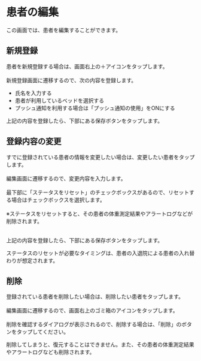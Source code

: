 # 患者の編集

この画面では、患者を編集することができます。

## 新規登録

患者を新規登録する場合は、画面右上の＋アイコンをタップします。<br></br>
新規登録画面に遷移するので、次の内容を登録します。

- 氏名を入力する
- 患者が利用しているベッドを選択する
- プッシュ通知を利用する場合は「プッシュ通知の使用」をONにする

上記の内容を登録したら、下部にある保存ボタンをタップします。

## 登録内容の変更

すでに登録されている患者の情報を変更したい場合は、変更したい患者をタップします。<br></br>
編集画面に遷移するので、変更内容を入力します。<br></br>
最下部に「ステータスをリセット」のチェックボックスがあるので、リセットする場合はチェックボックスを選択します。<br></br>
※ステータスをリセットすると、その患者の体重測定結果やアラートログなどが削除されます。<br></br>

上記の内容を登録したら、下部にある保存ボタンをタップします。

<Info>ステータスのリセットが必要なタイミングは、患者の入退院による患者の入れ替わりが想定されます。</Info>

## 削除

登録されている患者を削除したい場合は、削除したい患者をタップします。<br></br>
編集画面に遷移するので、画面右上のゴミ箱のアイコンをタップします。<br></br>
削除を確認するダイアログが表示されるので、削除する場合は、「削除」のボタンをタップしてください。

<Error>削除してしまうと、復元することはできません。また、その患者の体重測定結果やアラートログなども削除されます。</Error>
